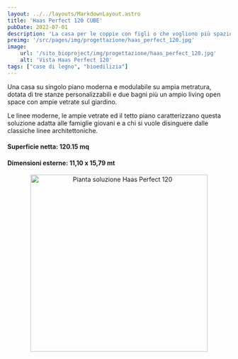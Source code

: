 ```yaml
---
layout: ../../layouts/MarkdownLayout.astro
title: 'Haas Perfect 120 CUBE'
pubDate: 2022-07-01
description: 'La casa per le coppie con figli o che vogliono più spazio'
preimg: '/src/pages/img/progettazione/haas_perfect_120.jpg'
image:
    url: '/sito_bioproject/img/progettazione/haas_perfect_120.jpg'
    alt: 'Vista Haas Perfect 120'
tags: ["case di legno", "bioedilizia"]
---
```


Una casa su singolo piano moderna e modulabile su ampia metratura, dotata di tre stanze personalizzabili e due bagni più un ampio living open space con ampie vetrate sul giardino.  
  
Le linee moderne, le ampie vetrate ed il tetto piano caratterizzano questa soluzione adatta alle famiglie giovani e a chi si vuole disinguere dalle classiche linee architettoniche.
  
#### Superficie netta: 120.15 mq
#### Dimensioni esterne: 11,10 x 15,79 mt

<div style="text-align: center;">
<Image src={imgPianta} alt="Pianta soluzione Haas Perfect 120" height="400"/>
</div>